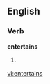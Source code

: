 
==English==

===Verb===
'''entertains'''

# {{third-person singular of|[[entertain]]}}

[[vi:entertains]]